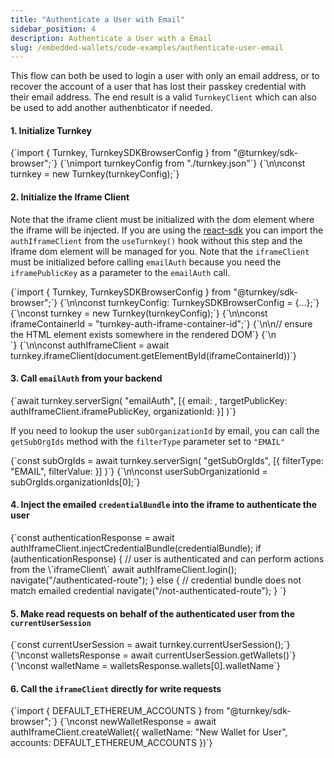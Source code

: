 ```yaml
---
title: "Authenticate a User with Email"
sidebar_position: 4
description: Authenticate a User with a Email
slug: /embedded-wallets/code-examples/authenticate-user-email
---
```



This flow can both be used to login a user with only an email address, or to recover the account of a user that has lost their passkey credential with their email address. The end result is a valid `TurnkeyClient` which can also be used to add another authenbticator if needed.

#### 1. Initialize Turnkey

<CodeBlock language="typescript">
  {`import { Turnkey, TurnkeySDKBrowserConfig } from "@turnkey/sdk-browser";`}
  {`\nimport turnkeyConfig from "./turnkey.json"`}
  {`\n\nconst turnkey = new Turnkey(turnkeyConfig);`}
</CodeBlock>

#### 2. Initialize the Iframe Client

Note that the iframe client must be initialized with the dom element where the iframe will be injected. If you are using the [react-sdk](/sdks/react) you can import the `authIframeClient` from the `useTurnkey()` hook without this step and the iframe dom element will be managed for you. Note that the `iframeClient` must be initialized before calling `emailAuth` because you need the `iframePublicKey` as a parameter to the `emailAuth` call.

<CodeBlock language="typescript">
  {`import { Turnkey, TurnkeySDKBrowserConfig } from "@turnkey/sdk-browser";`}
  {`\n\nconst turnkeyConfig: TurnkeySDKBrowserConfig = {...};`}
  {`\nconst turnkey = new Turnkey(turnkeyConfig);`}
  {`\n\nconst iframeContainerId = "turnkey-auth-iframe-container-id";`}
  {`\n\n// ensure the HTML element exists somewhere in the rendered DOM`}
  {`\n<div id={iframeContainerId} />`}
  {`\n\nconst authIframeClient = await turnkey.iframeClient(document.getElementById(iframeContainerId))`}
</CodeBlock>

#### 3. Call `emailAuth` from your backend

<CodeBlock language="typescript">
  {`await turnkey.serverSign(
  "emailAuth",
  [{
    email: <userEmail>,
    targetPublicKey: authIframeClient.iframePublicKey,
    organizationId: <userSubOrganizationId>
  }]
)`}
</CodeBlock>

If you need to lookup the user `subOrganizationId` by email, you can call the `getSubOrgIds` method with the `filterType` parameter set to `"EMAIL"`

<CodeBlock language="typescript">
  {`const subOrgIds = await turnkey.serverSign(
  "getSubOrgIds",
  [{
    filterType: "EMAIL",
    filterValue: <userEmail>
  }]
)`}
  {`\n\nconst userSubOrganizationId = subOrgIds.organizationIds[0];`}
</CodeBlock>

#### 4. Inject the emailed `credentialBundle` into the iframe to authenticate the user

<CodeBlock language="typescript">
  {`const authenticationResponse = await authIframeClient.injectCredentialBundle(credentialBundle);
if (authenticationResponse) {
  // user is authenticated and can perform actions from the \`iframeClient\`
  await authIframeClient.login();
  navigate("/authenticated-route");
} else {
  // credential bundle does not match emailed credential
  navigate("/not-authenticated-route");
}
`}
</CodeBlock>

#### 5. Make read requests on behalf of the authenticated user from the `currentUserSession`

<CodeBlock language="typescript">
  {`const currentUserSession = await turnkey.currentUserSession();`}
  {`\nconst walletsResponse = await currentUserSession.getWallets()`}
  {`\nconst walletName = walletsResponse.wallets[0].walletName`}
</CodeBlock>

#### 6. Call the `iframeClient` directly for write requests

<CodeBlock language="typescript">
  {`import { DEFAULT_ETHEREUM_ACCOUNTS } from "@turnkey/sdk-browser";`}
  {`\nconst newWalletResponse = await authIframeClient.createWallet({
  walletName: "New Wallet for User",
  accounts: DEFAULT_ETHEREUM_ACCOUNTS
})`}
</CodeBlock>
